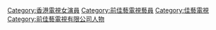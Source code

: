 {{Catnav|頁面分類|...|香港電視節目|香港電視劇|香港電視劇演員}}
{{Catnav|頁面分類|...|電視演員|各國電視演員|香港電視劇演員}}
{{Catnav|頁面分類|...|各國演員|各國電視演員|香港電視劇演員}}
{{Catnav|頁面分類|...|中国演员|香港演員|香港電視劇演員}}

[[Category:香港電視女演員|Category:香港電視女演員]]
[[Category:前佳藝電視藝員|Category:前佳藝電視藝員]]
[[Category:佳藝電視|Category:佳藝電視]]
[[Category:前佳藝電視有限公司人物|Category:前佳藝電視有限公司人物]]